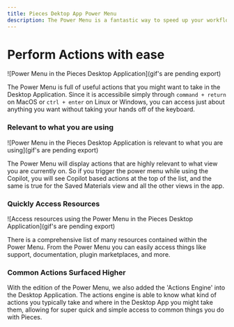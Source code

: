 ```yaml
---
title: Pieces Dektop App Power Menu
description: The Power Menu is a fantastic way to speed up your workflow while utilizing the Pieces Desktop Application.
---
```



# Perform Actions with ease

![Power Menu in the Pieces Desktop Application](gif's are pending export)

The Power Menu is full of useful actions that you might want to take in the Desktop Application. Since it is accessibile simply through `command + return` on MacOS or `ctrl + enter` on Linux or Windows, you can access just about anything you want without taking your hands off of the keyboard.

### Relevant to what you are using

![Power Menu in the Pieces Desktop Application is relevant to what you are using](gif's are pending export)

The Power Menu will display actions that are highly relevant to what view you are currently on. So if you trigger the power menu while using the Copilot, you will see Copilot based actions at the top of the list, and the same is true for the Saved Materials view and all the other views in the app.

### Quickly Access Resources

![Access resources using the Power Menu in the Pieces Desktop Application](gif's are pending export)

There is a comprehensive list of many resources contained within the Power Menu. From the Power Menu you can easily access things like support, documentation, plugin marketplaces, and more.

### Common Actions Surfaced Higher

With the edition of the Power Menu, we also added the 'Actions Engine' into the Desktop Application. The actions engine is able to know what kind of actions you typically take and where in the Desktop App you might take them, allowing for super quick and simple access to common things you do with Pieces.